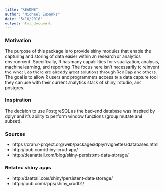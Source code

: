 ```yaml
---
title: "README"
author: "Michael Eubanks"
date: "5/16/2016"
output: html_document
---
```


### Motivation
The purpose of this package is to provide shiny modules that enable the capturing and storing of data easier within an research or analytics environment. Specifically, R has many capabilities for visualization, analysis, machine learning, and reporting. The focus here isn't necessarily to reinvent the wheel, as there are already great solutions through RedCap and others. The goal is to allow R users and programmers access to a data capture tool they can use with their current analytics stack of shiny, rstudio, and postgres.

### Inspiration
The decision to use PostgreSQL as the backend database was inspired by dplyr and it's ability to perform window functions (group mutate and subset).

### Sources
- https://cran.r-project.org/web/packages/dplyr/vignettes/databases.html
- http://ipub.com/shiny-crud-app/
- http://deanattali.com/blog/shiny-persistent-data-storage/

### Related shiny apps
- http://daattali.com/shiny/persistent-data-storage/
- http://ipub.com/apps/shiny_crud01/